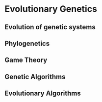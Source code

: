 # Evolutionary Genetics

## Evolution of genetic systems

## Phylogenetics

## Game Theory

## Genetic Algorithms

## Evolutionary Algorithms
